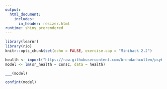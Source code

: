 ```yaml
---
output: 
  html_document:
    includes:
      in_header: resizer.html
runtime: shiny_prerendered
---
```



```r
library(learnr)
library(rio)
knitr::opts_chunk$set(echo = FALSE, exercise.cap = "Minihack 2.2")

health <- import("https://raw.githubusercontent.com/brendanhcullen/psy612/master/labs/lab-3/data/consc_health.csv")
model <- lm(sr_health ~ consc, data = health)
```


```r
___(model)
```


```r
confint(model)
```



<div data-iframe-height></div>
